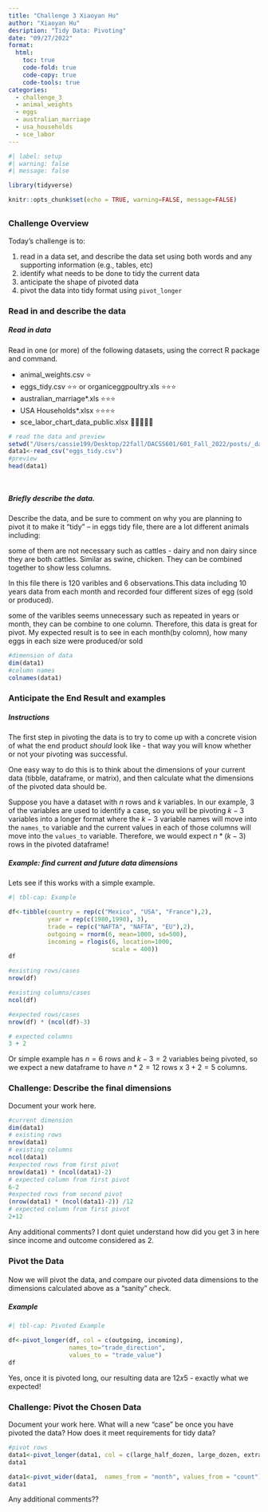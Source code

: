 ```yaml
---
title: "Challenge 3 Xiaoyan Hu"
author: "Xiaoyan Hu"
desription: "Tidy Data: Pivoting"
date: "09/27/2022"
format:
  html:
    toc: true
    code-fold: true
    code-copy: true
    code-tools: true
categories:
  - challenge_3
  - animal_weights
  - eggs
  - australian_marriage
  - usa_households
  - sce_labor
---
```


```r
#| label: setup
#| warning: false
#| message: false

library(tidyverse)

knitr::opts_chunk$set(echo = TRUE, warning=FALSE, message=FALSE)
```
## {.tabset}
### Challenge Overview

Today's challenge is to:

1.  read in a data set, and describe the data set using both words and any supporting information (e.g., tables, etc)
2.  identify what needs to be done to tidy the current data
3.  anticipate the shape of pivoted data
4.  pivot the data into tidy format using `pivot_longer`

### Read in and describe the data

#### {.tabset}

##### Read in data

Read in one (or more) of the following datasets, using the correct R package and command.

-   animal_weights.csv ⭐
-   eggs_tidy.csv ⭐⭐ or organiceggpoultry.xls ⭐⭐⭐
-   australian_marriage\*.xls ⭐⭐⭐
-   USA Households\*.xlsx ⭐⭐⭐⭐
-   sce_labor_chart_data_public.xlsx 🌟🌟🌟🌟🌟

```r
# read the data and preview
setwd("/Users/cassie199/Desktop/22fall/DACSS601/601_Fall_2022/posts/_data")
data1<-read_csv("eggs_tidy.csv")
#preview
head(data1)




```

##### Briefly describe the data.

Describe the data, and be sure to comment on why you are planning to pivot it to make it "tidy"
-- in eggs tidy file, there are a lot different animals including: 
  
  some of them are not necessary such as cattles - dairy and non dairy since they are both cattles. Similar as swine, chicken. They can be combined together to show less columns. 
  
  In this file there is 120 varibles and 6 observations.This data including 10 years data from each month and recorded four different sizes of egg (sold or produced). 
  
  some of the varibles seems unnecessary such as repeated in years or month, they can be combine to one column. Therefore, this data is great for pivot. 
  My expected result is to see in each month(by colomn), how many eggs in each size were produced/or sold
```r
#dimension of data
dim(data1)
#column names
colnames(data1)
```

### Anticipate the End Result and examples

#### {.tabset}
##### Instructions
The first step in pivoting the data is to try to come up with a concrete vision of what the end product *should* look like - that way you will know whether or not your pivoting was successful.

One easy way to do this is to think about the dimensions of your current data (tibble, dataframe, or matrix), and then calculate what the dimensions of the pivoted data should be.

Suppose you have a dataset with $n$ rows and $k$ variables. In our example, 3 of the variables are used to identify a case, so you will be pivoting $k-3$ variables into a longer format where the $k-3$ variable names will move into the `names_to` variable and the current values in each of those columns will move into the `values_to` variable. Therefore, we would expect $n * (k-3)$ rows in the pivoted dataframe!

##### Example: find current and future data dimensions

Lets see if this works with a simple example.

```r
#| tbl-cap: Example

df<-tibble(country = rep(c("Mexico", "USA", "France"),2),
           year = rep(c(1980,1990), 3), 
           trade = rep(c("NAFTA", "NAFTA", "EU"),2),
           outgoing = rnorm(6, mean=1000, sd=500),
           incoming = rlogis(6, location=1000, 
                             scale = 400))
df

#existing rows/cases
nrow(df)

#existing columns/cases
ncol(df)

#expected rows/cases
nrow(df) * (ncol(df)-3)

# expected columns
3 + 2
```

Or simple example has $n = 6$ rows and $k - 3 = 2$ variables being pivoted, so we expect a new dataframe to have $n * 2 = 12$ rows x $3 + 2 = 5$ columns.

### Challenge: Describe the final dimensions

Document your work here.

```r
#current dimension
dim(data1)
# existing rows
nrow(data1)
# existing columns
ncol(data1)
#expected rows from first pivot
nrow(data1) * (ncol(data1)-2)
# expected column from first pivot
6-2 
#expected rows from second pivot
(nrow(data1) * (ncol(data1)-2)) /12 
# expected column from first pivot
2+12


```

Any additional comments?
I dont quiet understand how did you get 3 in here since income and outcome considered as 2. 

### Pivot the Data

#### {.tabset}
Now we will pivot the data, and compare our pivoted data dimensions to the dimensions calculated above as a "sanity" check.

##### Example

```r
#| tbl-cap: Pivoted Example

df<-pivot_longer(df, col = c(outgoing, incoming),
                 names_to="trade_direction",
                 values_to = "trade_value")
df
```

Yes, once it is pivoted long, our resulting data are $12x5$ - exactly what we expected!

### Challenge: Pivot the Chosen Data

Document your work here. What will a new "case" be once you have pivoted the data? How does it meet requirements for tidy data?

```r


#pivot rows
data1<-pivot_longer(data1, col = c(large_half_dozen, large_dozen, extra_large_half_dozen, extra_large_dozen), names_to = "size", values_to = "count")
data1

data1<-pivot_wider(data1,  names_from = "month", values_from = "count")
data1


```

Any additional comments??
 

